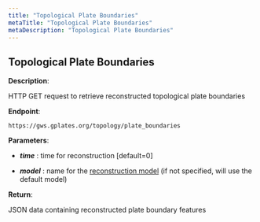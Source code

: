 ```yaml
---
title: "Topological Plate Boundaries"
metaTitle: "Topological Plate Boundaries"
metaDescription: "Topological Plate Boundaries"
---
```


## Topological Plate Boundaries

**Description**:

HTTP GET request to retrieve reconstructed topological plate boundaries

**Endpoint**:

    https://gws.gplates.org/topology/plate_boundaries
    
**Parameters**:

- ***time*** : time for reconstruction [default=0]

- ***model*** : name for the [reconstruction model](/models) (if not specified, will use the default model)

**Return**:

JSON data containing reconstructed plate boundary features